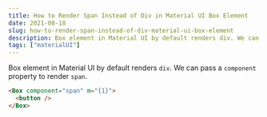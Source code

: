 ```yaml
---
title: How to Render Span Instead of Div in Material UI Box Element
date: 2021-08-18
slug: how-to-render-span-instead-of-div-material-ui-box-element
description: Box element in Material UI by default renders div. We can pass a component property to render span.
tags: ["materialUI"]
---
```


Box element in Material UI by default renders `div`. We can pass a `component` property to render `span`.

```html
<Box component="span" m="{1}">
  <button />
</Box>
```
